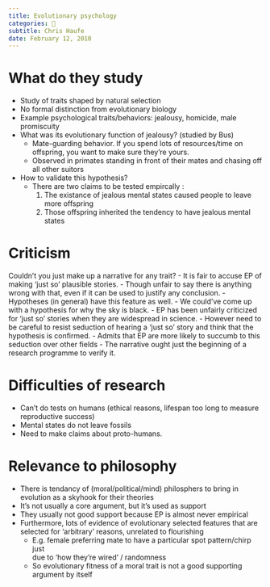 ```yaml
---
title: Evolutionary psychology
categories: 🔴
subtitle: Chris Haufe
date: February 12, 2010
---
```


# What do they study
- Study of traits shaped by natural selection
- No formal distinction from evolutionary biology
- Example psychological traits/behaviors: jealousy, homicide, male promiscuity
- What was its evolutionary function of jealousy? (studied by Bus)
    - Mate-guarding behavior. If you spend lots of resources/time on offspring, 
      you want to make sure they're yours.
    - Observed in primates standing in front of their mates and chasing off all 
      other suitors
- How to validate this hypothesis?
    - There are two claims to be tested empircally :
      1. The existance of jealous mental states caused people to leave more 
         offspring
      2. Those offspring inherited the tendency to have jealous mental states

# Criticism
Couldn't you just make up a narrative for any trait?
- It is fair to accuse EP of making 'just so' plausible stories.
- Though unfair to say there is anything wrong with that, even if it can be used 
  to justify any conclusion.
- Hypotheses (in general) have this feature as well.
    - We could've come up with a hypothesis for why the sky is black.
- EP has been unfairly criticized for 'just so' stories when they are widespread 
  in science.
- However need to be careful to resist seduction of hearing a 'just so' story 
  and think that the hypothesis is confirmed.
- Admits that EP are more likely to succumb to this seduction over other fields
- The narrative ought just the beginning of a research programme to verify it.

# Difficulties of research
- Can't do tests on humans (ethical reasons, lifespan too long to measure 
  reproductive success)
- Mental states do not leave fossils
- Need to make claims about proto-humans.

# Relevance to philosophy
- There is tendancy of (moral/political/mind) philosphers to bring in evolution 
  as a skyhook for their theories
- It's not usually a core argument, but it's used as support
- They usually not good support because EP is almost never empirical
- Furthermore, lots of evidence of evolutionary selected features that are 
  selected for 'arbitrary' reasons, unrelated to flourishing
    - E.g. female preferring mate to have a particular spot pattern/chirp just  
      due to 'how they're wired' / randomness
    - So evolutionary fitness of a moral trait is not a good supporting argument 
      by itself
